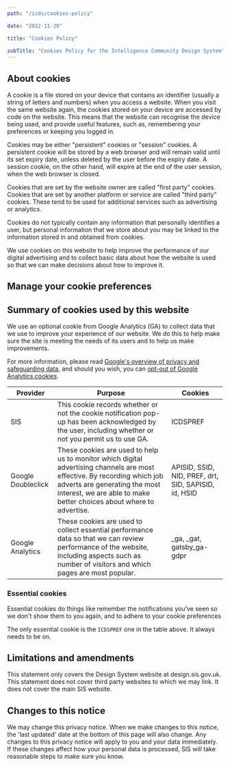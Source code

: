 ```yaml
---
path: "/icds/cookies-policy"

date: "2022-11-20"

title: "Cookies Policy"

subTitle: "Cookies Policy for the Intelligence Community Design System"
---
```



## About cookies

A cookie is a file stored on your device that contains an identifier (usually a string of letters and numbers) when you access a website. When you visit the same website again, the cookies stored on your device are accessed by code on the website. This means that the website can recognise the device being used, and provide useful features, such as, remembering your preferences or keeping you logged in.

Cookies may be either "persistent" cookies or "session" cookies. A persistent cookie will be stored by a web browser and will remain valid until its set expiry date, unless deleted by the user before the expiry date. A session cookie, on the other hand, will expire at the end of the user session, when the web browser is closed.

Cookies that are set by the website owner are called "first party" cookies. Cookies that are set by another platform or service are called "third party" cookies. These tend to be used for additional services such as advertising or analytics.

Cookies do not typically contain any information that personally identifies a user, but personal information that we store about you may be linked to the information stored in and obtained from cookies.

We use cookies on this website to help improve the performance of our digital advertising and to collect basic data about how the website is used so that we can make decisions about how to improve it.

## Manage your cookie preferences

<InlineCookiesManager />

## Summary of cookies used by this website

We use an optional cookie from Google Analytics (GA) to collect data that we use to improve your experience of our website. We do this to help make sure the site is meeting the needs of its users and to help us make improvements.

For more information, please read [Google's overview of privacy and safeguarding data](https://support.google.com/analytics/answer/6004245), and should you wish, you can [opt-out of Google Analytics cookies](https://tools.google.com/dlpage/gaoptout).

| Provider           | Purpose                                                                                                                                                                                                                           | Cookies                                              |
| ------------------ | --------------------------------------------------------------------------------------------------------------------------------------------------------------------------------------------------------------------------------- | ---------------------------------------------------- |
| SIS                | This cookie records whether or not the cookie notification pop-up has been acknowledged by the user, including whether or not you permit us to use GA.                                                                            | ICDSPREF                                             |
| Google Doubleclick | These cookies are used to help us to monitor which digital advertising channels are most effective. By recording which job adverts are generating the most interest, we are able to make better choices about where to advertise. | APISID, SSID, NID, PREF, drt, SID, SAPISID, id, HSID |
| Google Analytics   | These cookies are used to collect essential performance data so that we can review performance of the website, including aspects such as number of visitors and which pages are most popular.                                     | \_ga, \_gat, gatsby_ga-gdpr                          |

### Essential cookies

Essential cookies do things like remember the notifications you’ve seen so we don't show them to you again, and to adhere to your cookie preferences

The only essential cookie is the `ICDSPREF` one in the table above. It always needs to be on.

## Limitations and amendments

This statement only covers the Design System website at design.sis.gov.uk. This statement does not cover third party websites to which we may link. It does not cover the main SIS website.

## Changes to this notice

We may change this privacy notice. When we make changes to this notice, the 'last updated' date at the bottom of this page will also change. Any changes to this privacy notice will apply to you and your data immediately. If these changes affect how your personal data is processed, SIS will take reasonable steps to make sure you know.
